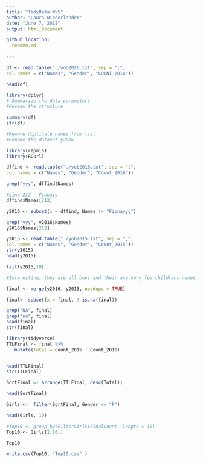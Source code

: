 ---
title: "TidyData-Wk5"
author: "Laura Niederlander"
date: "June 7, 2018"
output: html_document

github location:
  readme.md
  
---

```{r echo=TRUE}

df <- read.table("./yob2016.txt", sep = ";",
col.names = c("Names", "Gender", "COUNT_2016"))

head(df)
```



```{r}
library(dplyr)
# Summarize the data parameters
#Review the structure

summary(df)
str(df)

```

```{r}
#Remove duplicate names from list
#Rename the dataset y2016

library(repmis)
library(RCurl)

dffind <- read.table("./yob2016.txt", sep = ";",
col.names = c("Names", "Gender", "Count_2016"))

grep("yyy", dffind$Names)

#Line 212 - Fionayy
dffind$Names[212]

y2016 <- subset(x = dffind, Names != "Fionayyy")

grep("yyy", y2016$Names)
y2016$Names[212]

```




```{r}

y2015 <- read.table("./yob2015.txt", sep = ",",
col.names = c("Names", "Gender", "Count_2015"))
str(y2015)
head(y2015)

```

```{r}

tail(y2015,10)

#Interesting, they are all boys and their are very few childrens names.

```
```{r}


final <- merge(y2016, y2015, no.dups = TRUE)

final<- subset(x = final, ! is.na(final))

grep("NA", final)
grep("na", final)
head(final)
str(final)
```



```{r}
library(tidyverse)
TTLFinal <- final %>% 
   mutate(Total = Count_2015 + Count_2016)


head(TTLFinal)
str(TTLFinal)

```



```{r}

SortFinal <- arrange(TTLFinal, desc(Total))

head(SortFinal)  

```


```{r}

Girls <-  filter(SortFinal, Gender == "F")

head(Girls, 10)


```

```{r}

#Top10 <- group_by(FilterGirls$FinalCount, length = 10)
Top10 <- Girls[1:10,]

Top10

write.csv(Top10, "Top10.csv" )


```
